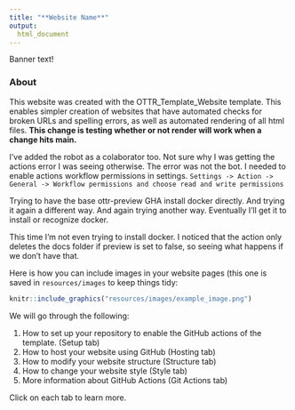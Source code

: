 ```yaml
---
title: "**Website Name**"
output:
  html_document
---
```


<div class = "banner_color">
Banner text!  
</div>

### **About**

This website was created with the OTTR_Template_Website template. This enables simpler creation of websites that have automated checks for broken URLs and spelling errors, as well as automated rendering of all html files. **This change is testing whether or not render will work when a change hits main.** 

I've added the robot as a colaborator too. Not sure why I was getting the actions error I was seeing otherwise. The error was not the bot. I needed to enable actions workflow permissions in settings. `Settings -> Action -> General -> Workflow permissions and choose read and write permissions`

Trying to have the base ottr-preview GHA install docker directly. And trying it again a different way. And again trying another way. Eventually I'll get it to install or recognize docker.

This time I'm not even trying to install docker. I noticed that the action only deletes the docs folder if preview is set to false, so seeing what happens if we don't have that.

Here is how you can include images in your website pages (this one is saved in `resources/images` to keep things tidy:

```r
knitr::include_graphics("resources/images/example_image.png")
```

 
 
We will go through the following:

1. How to set up your repository to enable the GitHub actions of the template. (Setup tab)
2. How to host your website using GitHub (Hosting tab)
3. How to modify your website structure (Structure tab)
4. How to change your website style (Style tab)
5. More information about GitHub Actions (Git Actions tab)

Click on each tab to learn more.



